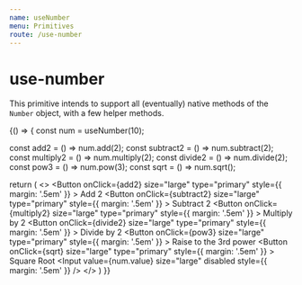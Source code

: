```yaml
---
name: useNumber
menu: Primitives
route: /use-number
---
```





# use-number

This primitive intends to support all (eventually) native methods of the `Number` object, with a few helper methods.

<Playground>
{() => {
  const num = useNumber(10);

  const add2 = () => num.add(2);
  const subtract2 = () => num.subtract(2);
  const multiply2 = () => num.multiply(2);
  const divide2 = () => num.divide(2);
  const pow3 = () => num.pow(3);
  const sqrt = () => num.sqrt();

  return (
        <>
            <Button
                onClick={add2}
                size="large"
                type="primary"
                style={{ margin: '.5em' }}
            >
                Add 2
            </Button>
            <Button
                onClick={subtract2}
                size="large"
                type="primary"
                style={{ margin: '.5em' }}
            >
                Subtract 2
            </Button>
            <Button
                onClick={multiply2}
                size="large"
                type="primary"
                style={{ margin: '.5em' }}
            >
                Multiply by 2
            </Button>
            <Button
                onClick={divide2}
                size="large"
                type="primary"
                style={{ margin: '.5em' }}
            >
                Divide by 2
            </Button>
            <Button
                onClick={pow3}
                size="large"
                type="primary"
                style={{ margin: '.5em' }}
            >
                Raise to the 3rd power
            </Button>
            <Button
                onClick={sqrt}
                size="large"
                type="primary"
                style={{ margin: '.5em' }}
            >
                Square Root
            </Button>
            <Input
                value={num.value}
                size="large"
                disabled
                style={{ margin: '.5em' }}
            />
        </>
  )
}}
</Playground>
